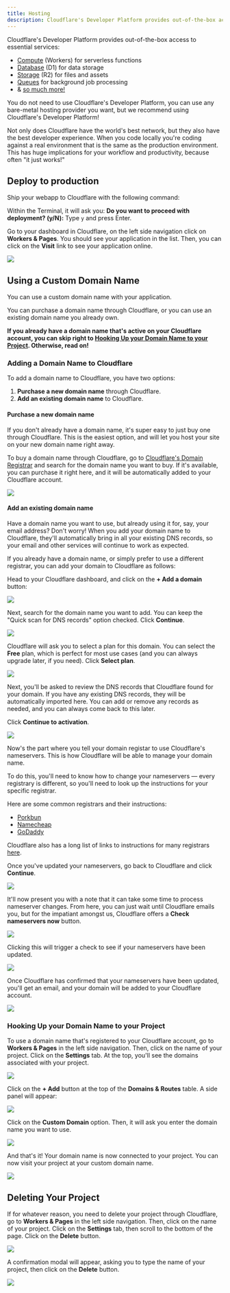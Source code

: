 ```yaml
---
title: Hosting
description: Cloudflare's Developer Platform provides out-of-the-box access to essential services
---
```




Cloudflare's Developer Platform provides out-of-the-box access to essential services:

- [Compute](https://developers.cloudflare.com/workers/) (Workers) for serverless functions
- [Database](https://developers.cloudflare.com/d1/) (D1) for data storage
- [Storage](https://developers.cloudflare.com/r2/) (R2) for files and assets
- [Queues](https://developers.cloudflare.com/queues/) for background job processing
- & [so much more!](https://developers.cloudflare.com/)

<Aside type="tip" title="Pick your poison">
  You do not need to use Cloudflare's Developer Platform, you can use any
  bare-metal hosting provider you want, but we recommend using Cloudflare's
  Developer Platform!
</Aside>

Not only does Cloudflare have the world's best network, but they also have the best developer experience. When you code locally you're coding against a real environment that is the same as the production environment. This has huge implications for your workflow and productivity, because often "it just works!"

## Deploy to production

Ship your webapp to Cloudflare with the following command:

<PackageManagers
  type="run"
  args="release"
/>

Within the Terminal, it will ask you: **Do you want to proceed with deployment? (y/N):** Type `y` and press Enter.

Go to your dashboard in Cloudflare, on the left side navigation click on **Workers & Pages**. You should see your application in the list. Then, you can click on the **Visit** link to see your application online.

![](./images/cloudflare-visit-website.png)

## Using a Custom Domain Name

You can use a custom domain name with your application.

You can purchase a domain name through Cloudflare, or you can use an existing domain name you already own.

**If you already have a domain name that's active on your Cloudflare account, you can skip right to [Hooking Up your Domain Name to your Project](#hooking-up-your-domain-name-to-your-project). Otherwise, read on!**

### Adding a Domain Name to Cloudflare

To add a domain name to Cloudflare, you have two options:
1. **Purchase a new domain name** through Cloudflare.
2. **Add an existing domain name** to Cloudflare.

#### Purchase a new domain name

If you don't already have a domain name, it's super easy to just buy one through Cloudflare. This is the easiest option, and will let you host your site on your new domain name right away.

To buy a domain name through Cloudflare, go to [Cloudflare's Domain Registrar](https://domains.cloudflare.com/) and search for the domain name you want to buy. If it's available, you can purchase it right here, and it will be automatically added to your Cloudflare account.

![](./images/search-for-domain-cloudflare.png)

#### Add an existing domain name

<Aside type="tip" title="Worried you'll break something?">
  Have a domain name you want to use, but already using it for, say, your email
  address? Don't worry! When you add your domain name to Cloudflare, they'll
  automatically bring in all your existing DNS records, so your email and other
  services will continue to work as expected.
</Aside>

If you already have a domain name, or simply prefer to use a different registrar, you can add your domain to Cloudflare as follows:

Head to your Cloudflare dashboard, and click on the **+ Add a domain** button:

![](./images/add-a-domain.png)

Next, search for the domain name you want to add. You can keep the "Quick scan for DNS records" option checked. Click **Continue**.

![](./images/enter-existing-domain.png)

Cloudflare will ask you to select a plan for this domain. You can select the **Free** plan, which is perfect for most use cases (and you can always upgrade later, if you need). Click **Select plan**.

![](./images/select-plan.png)

Next, you'll be asked to review the DNS records that Cloudflare found for your domain. If you have any existing DNS records, they will be automatically imported here. You can add or remove any records as needed, and you can always come back to this later.

Click **Continue to activation**.

![](./images/review-dns.png)

Now's the part where you tell your domain registar to use Cloudflare's nameservers. This is how Cloudflare will be able to manage your domain name.

To do this, you'll need to know how to change your nameservers — every registrary is different, so you'll need to look up the instructions for your specific registrar.

Here are some common registrars and their instructions:
- [Porkbun](https://kb.porkbun.com/article/22-how-to-change-your-nameservers)
- [Namecheap](https://www.namecheap.com/support/knowledgebase/article.aspx/767/10/how-to-change-dns-for-a-domain/)
- [GoDaddy](https://www.godaddy.com/help/edit-my-domain-nameservers-664)

Cloudflare also has a long list of links to instructions for many registrars [here](https://developers.cloudflare.com/dns/nameservers/update-nameservers/#your-domain-uses-a-different-registrar).

Once you've updated your nameservers, go back to Cloudflare and click **Continue**.

![](./images/last-step-update-ns.png)

It'll now present you with a note that it can take some time to process nameserver changes. From here, you can just wait until Cloudflare emails you, but for the impatiant amongst us, Cloudflare offers a **Check nameservers now** button.

![](./images/check-nameservers.png)

Clicking this will trigger a check to see if your nameservers have been updated.

![](./images/checking-nameservers.png)

Once Cloudflare has confirmed that your nameservers have been updated, you'll get an email, and your domain will be added to your Cloudflare account.

![](./images/active-domain-email-confirmation.png)

### Hooking Up your Domain Name to your Project

To use a domain name that's registered to your Cloudflare account, go to **Workers & Pages** in the left side navigation. Then, click on the name of your project. Click on the **Settings** tab. At the top, you'll see the domains associated with your project.

![](./images/connecting-to-custom-domain.png)

Click on the **+ Add** button at the top of the **Domains & Routes** table. A side panel will appear:

![](./images/side-panel-custom-domain.png)

Click on the **Custom Domain** option. Then, it will ask you enter the domain name you want to use.

![](./images/existing-domain-name-in-cloudflare.png)

And that's it! Your domain name is now connected to your project. You can now visit your project at your custom domain name.

![](./images/project-live-custom-domain.png)

## Deleting Your Project

If for whatever reason, you need to delete your project through Cloudflare, go to **Workers & Pages** in the left side navigation. Then, click on the name of your project. Click on the **Settings** tab, then scroll to the bottom of the page. Click on the **Delete** button.

![](./images/cloudflare-delete-project.png)

A confirmation modal will appear, asking you to type the name of your project, then click on the **Delete** button.

![](./images/cloudflare-confirm-project-delete.png)